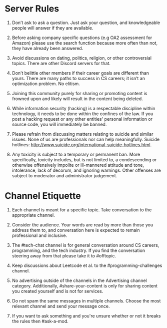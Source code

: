 
<HeadComponent title="Server Rules" />
<Layout>
<div className={styles.serverRulesContainer}>
  <div className={styles.serverRulesContent}>

# Server Rules

1. Don’t ask to ask a question. Just ask your question, and knowledgeable people will answer if they are available.

2. Before asking company specific questions (e.g OA2 assessment for Amazon) please use the search function because more often than not, they have already been answered.

3. Avoid discussions on dating, politics, religion, or other controversial topics. There are other Discord servers for that.

4. Don’t belittle other members if their career goals are different than yours. There are many paths to success in CS careers; it isn’t an optimization problem. No elitism.

5. Joining this community purely for sharing or promoting content is frowned upon and likely will result in the content being deleted.

6. While information security (hacking) is a respectable discipline within technology, it needs to be done within the confines of the law. If you post a hacking request or any other entities' personal information or source code, you will immediately be banned.

7. Please refrain from discussing matters relating to suicide and similar issues. None of us are professionals nor can help meaningfully. Suicide hotlines: http://www.suicide.org/international-suicide-hotlines.html.

8. Any toxicity is subject to a temporary or permanent ban. More specifically, toxicity includes, but is not limited to, a condescending or otherwise offensively impolite or ill-mannered attitude and tone, intolerance, lack of decorum, and ignoring warnings. Other offenses are subject to moderator and administrator judgement.

# Channel Etiquette

1. Each channel is meant for a specific topic. Take conversation to the appropriate channel.

2. Consider the audience. Your words are read by more than those you address them to, and conversation here is expected to remain professional and inclusive.

3. The #tech-chat channel is for general conversation around CS careers, programming, and the tech industry. If you find the conversation steering away from that please take it to #offtopic.

4. Keep discussions about Leetcode et al. to the #programming-challenges channel.

5. No advertising outside of the channels in the Advertising channel category. Additionally, #share-your-content is only for sharing content you created yourself and is not for services.

6. Do not spam the same messages in multiple channels. Choose the most relevant channel and send your message once.

7. If you want to ask something and you're unsure whether or not it breaks the rules then #ask-a-mod.

  </div>
</div>
</Layout>
